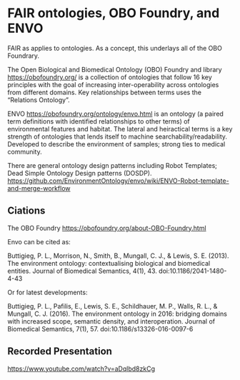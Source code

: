 # FAIR ontologies, OBO Foundry, and ENVO

FAIR as applies to ontologies. 
As a concept, this underlays all of the OBO Foundrary.

The Open Biological and Biomedical Ontology (OBO) Foundry and library [https://obofoundry.org/](https://obofoundry.org/) is a collection of ontologies that follow 16 key principles with the goal of increasing inter-operability across ontologies from different domains.
Key relationships between terms uses the "Relations Ontology".

ENVO [https://obofoundry.org/ontology/envo.html](https://obofoundry.org/ontology/envo.html) is an ontology (a paired term definitions with identified relationships to other terms) of environmental features and habitat.
The lateral and heiractical terms is a key strength of ontologies that lends itself to machine searchability/readability.
Developed to describe the environment of samples; strong ties to medical community.

There are general ontology design patterns including Robot Templates; Dead Simple Ontology Design patterns (DOSDP).
[https://github.com/EnvironmentOntology/envo/wiki/ENVO-Robot-template-and-merge-workflow](https://github.com/EnvironmentOntology/envo/wiki/ENVO-Robot-template-and-merge-workflow)

## Ciations
The OBO Foundry [https://obofoundry.org/about-OBO-Foundry.html](https://obofoundry.org/about-OBO-Foundry.html)

Envo can be cited as:

Buttigieg, P. L., Morrison, N., Smith, B., Mungall, C. J., & Lewis, S. E. (2013). The environment ontology: contextualising biological and biomedical entities. Journal of Biomedical Semantics, 4(1), 43. doi:10.1186/2041-1480-4-43

Or for latest developments:

Buttigieg, P. L., Pafilis, E., Lewis, S. E., Schildhauer, M. P., Walls, R. L., & Mungall, C. J. (2016). The environment ontology in 2016: bridging domains with increased scope, semantic density, and interoperation. Journal of Biomedical Semantics, 7(1), 57. doi:10.1186/s13326-016-0097-6

## Recorded Presentation

[https://www.youtube.com/watch?v=aDqlbd8zkCg](https://www.youtube.com/watch?v=aDqlbd8zkCg) 